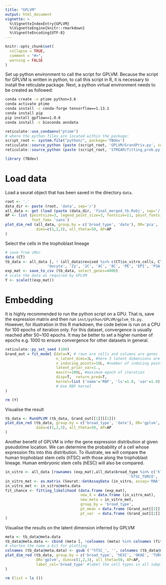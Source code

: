 ```yaml
---
title: "GPLVM"
output: html_document
vignette: >
  %\VignetteIndexEntry{GPLVM}
  %\VignetteEngine{knitr::rmarkdown}
  %\VignetteEncoding{UTF-8}
---
```


```r
knitr::opts_chunk$set(
  collapse = TRUE,
  comment = "#>",
  warning = FALSE
)
```

Set up python environment to call the script for GPLVM.
Because the script for GPLVM is written in python, to call this script in R, it
is necessary to install the reticulate package. Next, a python virtual
environment needs to be created as followed:

```bash
conda create -n ptime python=3.6
conda activate ptime
conda install -c conda-forge tensorflow==1.13.1
conda install pip
pip install gpflow==1.0.0
conda install -c bioconda anndata
```

```r
reticulate::use_condaenv("ptime")
# where the python files are located within the package:
script_root <- system.file("python/", package='TBdev')
reticulate::source_python (paste (script_root, 'GPLVM/GrandPrix.py', sep='/'))
reticulate::source_python (paste (script_root, 'STREAM/fitting_prob.py', sep='/'))

library (TBdev)
```

# Load data
Load a seurat object that has been saved in the directory `data`.
```r
root <- '.'
data_dir <- paste (root, 'data', sep='/')
all_data <- get (load (paste (data_dir, 'final_merged_tb.Robj', sep='/') ))
AP <- list (pointsize=3, legend_point_size=3, fontsize=11, point_fontsize=4,
            font_fam= 'sans')
plot_dim_red (all_data, group.by = c('broad_type', 'date'), DR='pca',
              dims=c(1,2,3), all_theta=50, AP=AP
)
```

Select the cells in the trophoblast lineage
```r
# save from cMor
data (CT)
tb_data <- all_data [, ! (all_data$revised %in% c(CT$in_vitro_cells, CT$non_emb_lineage,
                   'Oocyte', 'Zy', '2C', '4C', '8C', 'PE', 'EPI', 'PSA-EPI' ))]
exp_mat <- save_to_csv (tb_data, select_genes=4000)
# scale the data as required by GPLVM
Y <- scale(t(exp_mat))
```

# Embedding
It is highly recommended to run the python script on a GPU. 
That is, save the expression matrix and then run `inst/python/GPLVM/gplvm_tb.py`.
However, for illustration in this R markdown, the code below is run on a CPU
for 100 epochs of iteration only. For this dataset, convergence is usually
reached after 50~100 epochs.
It may be better to set a higher number of epochs e.g. 1000 to ensure
convergence for other datasets in general.
```r
reticulate::py_set_seed (100)
Grand_out = fit_model (data=Y, # rows are cells and columns are genes
                       n_latent_dims=3L, #here 3 latent dimensions are computed
                       n_inducing_points=10L, #number of inducing points
                       latent_prior_var=1., 
                       maxitr=100L, #maximum epoch of iteration
                       disp=T,  return_pred=T,
                       kernel=list ('name'='RBF', 'ls'=1.0, 'var'=1.0)
                       # Use RBF kernel
)
```

```r
rm (Y)
```

Visualise the result
```r
tb_data <- RunGPLVM (tb_data, Grand_out[[1]][[1]])
plot_dim_red (tb_data, group.by = c('broad_type', 'date'), DR='gplvm',
              dims=c(1,2,3), all_theta=50, AP=AP
)
```

Another benefit of GPLVM is infer the gene expression distribution at given
pseudotime location. We can determine the probability of a cell whose
expression fits into this distribution.
To illustrate, we will compare the human trophoblast stem cells (hTSC) with
those along the trophoblast lineage. Human embryonic stem cells (hESC) will
also be compared.

```r
in_vitro <- all_data [rownames (exp_mat),all_data$broad_type %in% c('hTSC_OKAE', 
                                                        'hTSC_TURCO', 'hESC')]
in_vitro_mat <- as.matrix (Seurat::GetAssayData (in_vitro, assay='RNA', slot='data'))
in_vitro_met <- in_vitro@meta.data
fit_chance <- fitting_likelihood (data.frame (exp_mat), 
                                  new_X = data.frame (in_vitro_mat), 
                                  new_meta = in_vitro_met, 
                                  group_by = 'broad_type',
                                  pt_mean = data.frame (Grand_out[[2]][[1]]),
                                  pt_var  = data.frame (Grand_out[[2]][[2]])
)
```

Visualise the results on the latent dimension inferred by GPLVM
```r
meta <- tb_data@meta.data
tb_data@meta.data <- cbind (meta [, !colnames (meta) %in% colnames (fit_chance)], fit_chance)
# shorten the name a bit for plotting
colnames (tb_data@meta.data) <- gsub ('^hTSC_', '', colnames (tb_data@meta.data))
plot_dim_red (tb_data, group.by = c('broad_type', 'hESC', 'OKAE', 'TURCO'), 
              DR='gplvm', dims=c(1,2,3), all_theta=50, AP=AP, 
              label_col='broad_type' #label the cell types in all subplots
) 
```

```r
rm (list = ls ())
```
